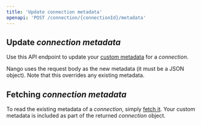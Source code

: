 ```yaml
---
title: 'Update connection metadata'
openapi: 'POST /connection/{connectionId}/metadata'
---
```


## Update _connection metadata_

Use this API endpoint to update your [custom metadata](/guides/advanced-auth#storing-custom-metadata-per-connection) for a _connection_.

Nango uses the request body as the new metadata (it must be a JSON object). Note that this overrides any existing metadata.

## Fetching _connection metadata_

To read the existing metadata of a _connection_, simply [fetch it](/api-reference/connection/get). Your custom metadata is included as part of the returned _connection_ object.